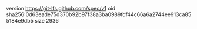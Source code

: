 version https://git-lfs.github.com/spec/v1
oid sha256:0d63eade75d370b92b97f38a3ba0989fdf44c66a6a2744ee913ca855184e9db5
size 2936
